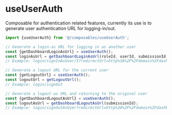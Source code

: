 
<Meta title="Composables/useUserAuth" />

# useUserAuth

Composable for authentication related features, currently its use is to generate user authentication URL for logging-in/out.

```javascript
import {useUserAuth} from '@/composables/useUserAuth';

// Generate a login-as URL for logging in as another user
const {getDashboardLoginAsUrl} = useUserAuth();
const loginAsUrl = getDashboardLoginAsUrl(roleId, userId, submissionId);
// Example: login/signInAsUser/5?redirectUrl=http%3A%2F%2Fdomain%2Fdashboard%2Feditorial%3FworkflowSubmissionId%3D19

// Generate a logout URL for the current user
const {getLogoutUrl} = useUserAuth();
const logoutUrl = getLogoutUrl();
// Example: login/signOut

// Generate a logout-as URL and returning to the original user
const {getDashboardLogoutAsUrl} = useUserAuth();
const logoutAsUrl = getDashboardLogoutAsUrl(submissionId);
// Example: login/signOutAsUser?redirectUrl=http%3A%2F%2Fdomain%2Fdashboard%2Feditorial%3FworkflowSubmissionId%3D19
```
